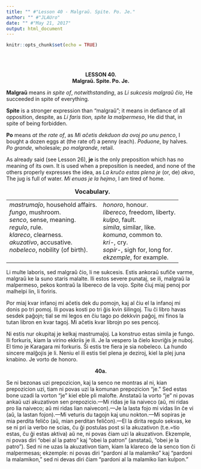 ```yaml
---
title: "" #"Lesson 40 - Malgraŭ. Spite. Po. Je."
author: "" #"JLAUro"
date: "" #"May 21, 2017"
output: html_document
---
```


```r
knitr::opts_chunk$set(echo = TRUE)
```

<br/><br/>

<center><b>LESSON 40.</b></center>

<center><b>Malgra&#365;. Spite. Po. Je.</b></center>

<p><b>Malgra&#365;</b> means <i>in spite of</i>,
<i>notwithstanding</i>, as <i>Li sukcesis malgra&#365;
&#265;io</i>, He succeeded in spite of everything.</p>

<p><b>Spite</b> is a stronger expression than "malgra&#365;"; it
means in defiance of all opposition, despite, as <i>Li faris
tion, spite la malpermeso</i>, He did that, in spite of being
forbidden.</p>

<!-- =============================080.png============================ -->
<p><b>Po</b> means <i>at the rate of</i>, as <i>Mi a&#265;etis
dekduon da ovoj po unu penco</i>, I bought a dozen eggs at (the
rate of) a penny (each). <i>Poduone</i>, by halves. <i>Po
grande</i>, wholesale; <i>po malgrande</i>, retail.</p>

<p>As already said (see Lesson 26), <b>je</b> is the only
preposition which has no meaning of its own. It is used when a
preposition is needed, and none of the others properly expresses
the idea, as <i>La kru&#265;o estas plena je</i> (or, de)
<i>akvo</i>, The jug is full of water. <i>Mi enuas je la
hejmo</i>, I am tired of home.</p>

<center>
<table cellspacing="8">
<caption><b>Vocabulary.</b></caption>

<tr>
<td nowrap valign="top"><i>mastruma&#309;o</i>, household
affairs.<br>
 <i>fungo</i>, mushroom.<br>
 <i>senco</i>, sense, meaning.<br>
 <i>regulo</i>, rule.<br>
 <i>klareco</i>, clearness.<br>
 <i>akuzativo</i>, accusative.<br>
 <i>nobeleco</i>, nobility (of birth).</td>
<td nowrap valign="top"><i>honoro</i>, honour.<br>
 <i>libereco</i>, freedom, liberty.<br>
 <i>kulpo</i>, fault.<br>
 <i>simila</i>, similar, like.<br>
 <i>komuna</i>, common to.<br>
 <i>kri-</i>, cry.<br>
 <i>sopir-</i>, sigh for, long for.<br>
 <i>ekzemple</i>, for example.</td>
</tr>
</table>
</center>

<p>Li multe laboris, sed malgra&#365; &#265;io, li ne sukcesis.
Estis ankora&#365; sufi&#265;e varme, malgra&#365; ke la suno
staris malalte. Ili estos severe punataj, se ili, malgra&#365; la
malpermeso, pekos kontra&#365; la libereco de la vojo. Spite
&#265;iuj miaj penoj por malhelpi lin, li foriris.</p>

<p>Por miaj kvar infanoj mi a&#265;etis dek du pomojn, kaj al
&#265;iu el la infanoj mi donis po tri pomoj. Ili povas kosti po
tri &#285;is kvin &#349;ilingoj. Tiu &#265;i libro havas sesdek
pa&#285;ojn; tial se mi legos en &#265;iu tago po dekkvin
pa&#285;oj, mi finos la tutan libron en kvar tagoj. Mi
a&#265;etis kvar librojn po ses pencoj.</p>

<!-- =============================081.png============================ -->
<p>Ni estis nur okupitaj je kelkaj mastruma&#309;oj. La konstruo
estas simila je fungo. Ili forkuris, kiam la virino ekkriis je
ili. Je la vespero la &#265;ielo kovri&#285;is je nuboj. El timo
je Karagara mi forkuris. &#348;i estis tre fiera je sia nobeleco.
La hundo sincere mal&#285;ojis je li. Neniu el ili estis tiel
plena je deziroj, kiel la plej juna knabino. Je vorto de
honoro.</p>

<center><b>40a.</b></center>

<p>Se ni bezonas uzi prepozicion, kaj la senco ne montras al ni,
kian prepozicion uzi, tiam ni povas uzi la komunan prepozicion
"je." Sed estas bone uzadi la vorton "je" kiel eble pli malofte.
Anstata&#365; la vorto "je" ni povas anka&#365; uzi akuzativon
sen prepozicio.&mdash;Mi ridas je lia naiveco (a&#365;, mi ridas
pro lia naiveco; a&#365; mi ridas lian naivecon).&mdash;Je la
lasta fojo mi vidas lin &#265;e vi (a&#365;, la lastan
fojon).&mdash;Mi veturis du tagojn kaj unu nokton.&mdash;Mi
sopiras je mia perdita feli&#265;o (a&#365;, mian perditan
feli&#265;on).&mdash;El la dirita regulo sekvas, ke se ni pri ia
verbo ne scias, &#265;u &#285;i postulas post si la akuzativon
(t.e.=tio estas, &#265;u &#285;i estas aktiva) a&#365; ne, ni
povas &#265;iam uzi la akuzativon. Ekzemple, ni povas diri "obei
al la patro" kaj "obei la patron" (anstata&#365;, "obei je la
patro"). Sed ni ne uzas la akuzativon tiam, kiam la klareco de la
senco tion &#265;i malpermesas; ekzemple: ni povas diri "pardoni
al la malamiko" kaj "pardoni la malamikon," sed ni devas diri
&#265;iam "pardoni al la malamiko lian kulpon."</p>
